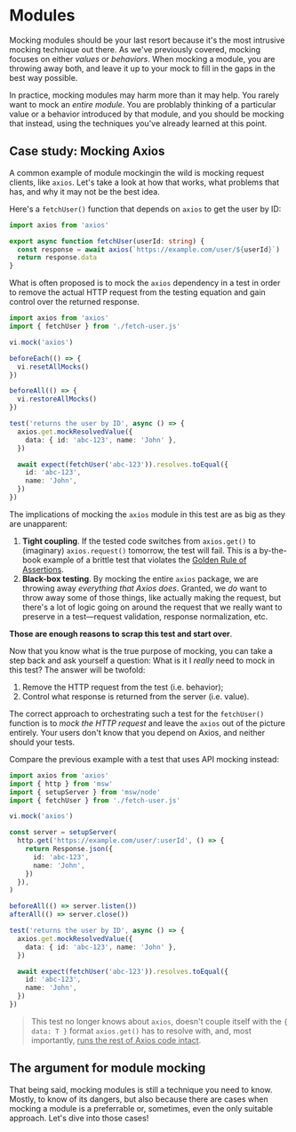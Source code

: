 # Modules

<EpicVideo url="https://www.epicweb.dev/workshops/mocking-techniques-in-vitest/modules/intro-to-modules" />

Mocking modules should be your last resort because it's the most intrusive mocking technique out there. As we've previously covered, mocking focuses on either _values_ or _behaviors_. When mocking a module, you are throwing away both, and leave it up to your mock to fill in the gaps in the best way possible.

In practice, mocking modules may harm more than it may help. You rarely want to mock an _entire module_. You are problably thinking of a particular value or a behavior introduced by that module, and you should be mocking that instead, using the techniques you've already learned at this point.

## Case study: Mocking Axios

A common example of module mockingin the wild is mocking request clients, like `axios`. Let's take a look at how that works, what problems that has, and why it may not be the best idea.

Here's a `fetchUser()` function that depends on `axios` to get the user by ID:

```ts filename=fetch-user.ts
import axios from 'axios'

export async function fetchUser(userId: string) {
  const response = await axios(`https://example.com/user/${userId}`)
  return response.data
}
```

What is often proposed is to mock the `axios` dependency in a test in order to remove the actual HTTP request from the testing equation and gain control over the returned response.

```ts filename=fetch-user.test.ts highlight=4,15-17
import axios from 'axios'
import { fetchUser } from './fetch-user.js'

vi.mock('axios')

beforeEach(() => {
  vi.resetAllMocks()
})

beforeAll(() => {
  vi.restoreAllMocks()
})

test('returns the user by ID', async () => {
  axios.get.mockResolvedValue({
    data: { id: 'abc-123', name: 'John' },
  })

  await expect(fetchUser('abc-123')).resolves.toEqual({
    id: 'abc-123',
    name: 'John',
  })
})
```

The implications of mocking the `axios` module in this test are as big as they are unapparent:

1. **Tight coupling**. If the tested code switches from `axios.get()` to (imaginary) `axios.request()` tomorrow, the test will fail. This is a by-the-book example of a brittle test that violates the [Golden Rule of Assertions](https://www.epicweb.dev/the-golden-rule-of-assertions).
1. **Black-box testing**. By mocking the entire `axios` package, we are throwing away _everything that Axios does_. Granted, we _do_ want to throw away some of those things, like actually making the request, but there's a lot of logic going on around the request that we really want to preserve in a test—request validation, response normalization, etc.

**Those are enough reasons to scrap this test and start over**.

Now that you know what is the true purpose of mocking, you can take a step back and ask yourself a question: What is it I _really_ need to mock in this test? The answer will be twofold:

1. Remove the HTTP request from the test (i.e. behavior);
1. Control what response is returned from the server (i.e. value).

The correct approach to orchestrating such a test for the `fetchUser()` function is to _mock the HTTP request_ and leave the `axios` out of the picture entirely. Your users don't know that you depend on Axios, and neither should your tests.

Compare the previous example with a test that uses API mocking instead:

```ts filename=fetch-user.test.ts add=2-3,8-15 remove=1,6,21-23
import axios from 'axios'
import { http } from 'msw'
import { setupServer } from 'msw/node'
import { fetchUser } from './fetch-user.js'

vi.mock('axios')

const server = setupServer(
  http.get('https://example.com/user/:userId', () => {
    return Response.json({
      id: 'abc-123',
      name: 'John',
    })
  }),
)

beforeAll(() => server.listen())
afterAll(() => server.close())

test('returns the user by ID', async () => {
  axios.get.mockResolvedValue({
    data: { id: 'abc-123', name: 'John' },
  })

  await expect(fetchUser('abc-123')).resolves.toEqual({
    id: 'abc-123',
    name: 'John',
  })
})
```

> This test no longer knows about `axios`, doesn't couple itself with the `{ data: T }` format `axios.get()` has to resolve with, and, most importantly, <u>runs the rest of Axios code intact</u>.

## The argument for module mocking

That being said, mocking modules is still a technique you need to know. Mostly, to know of its dangers, but also because there are cases when mocking a module is a preferrable or, sometimes, even the only suitable approach. Let's dive into those cases!
